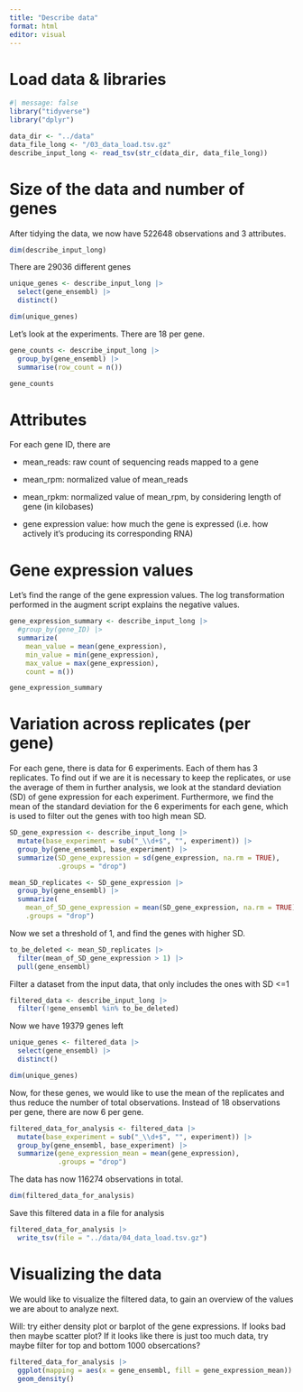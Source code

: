 ```yaml
---
title: "Describe data"
format: html
editor: visual
---
```


# Load data & libraries

```r
#| message: false
library("tidyverse")
library("dplyr")
```

```r
data_dir <- "../data"
data_file_long <- "/03_data_load.tsv.gz"
describe_input_long <- read_tsv(str_c(data_dir, data_file_long))

```

# Size of the data and number of genes

After tidying the data, we now have 522648 observations and 3 attributes.

```r

dim(describe_input_long)
```

There are 29036 different genes

```r
unique_genes <- describe_input_long |>
  select(gene_ensembl) |>
  distinct()

dim(unique_genes)
```

Let's look at the experiments. There are 18 per gene.

```r
gene_counts <- describe_input_long |>
  group_by(gene_ensembl) |>
  summarise(row_count = n())

gene_counts
```

# Attributes

For each gene ID, there are

-   mean_reads: raw count of sequencing reads mapped to a gene

-   mean_rpm: normalized value of mean_reads

-   mean_rpkm: normalized value of mean_rpm, by considering length of gene (in kilobases)

-   gene expression value: how much the gene is expressed (i.e. how actively it's producing its corresponding RNA)

# Gene expression values

Let's find the range of the gene expression values. The log transformation performed in the augment script explains the negative values.

```r
gene_expression_summary <- describe_input_long |>
  #group_by(gene_ID) |>
  summarize(
    mean_value = mean(gene_expression),
    min_value = min(gene_expression),
    max_value = max(gene_expression),
    count = n())

gene_expression_summary
```

# Variation across replicates (per gene)

For each gene, there is data for 6 experiments. Each of them has 3 replicates. To find out if we are it is necessary to keep the replicates, or use the average of them in further analysis, we look at the standard deviation (SD) of gene expression for each experiment. Furthermore, we find the mean of the standard deviation for the 6 experiments for each gene, which is used to filter out the genes with too high mean SD.

```r
SD_gene_expression <- describe_input_long |> 
  mutate(base_experiment = sub("_\\d+$", "", experiment)) |> 
  group_by(gene_ensembl, base_experiment) |>
  summarize(SD_gene_expression = sd(gene_expression, na.rm = TRUE),
            .groups = "drop")

mean_SD_replicates <- SD_gene_expression |>
  group_by(gene_ensembl) |>
  summarize(
    mean_of_SD_gene_expression = mean(SD_gene_expression, na.rm = TRUE),
    .groups = "drop")
```

Now we set a threshold of 1, and find the genes with higher SD.

```r
to_be_deleted <- mean_SD_replicates |>
  filter(mean_of_SD_gene_expression > 1) |>
  pull(gene_ensembl)
```

Filter a dataset from the input data, that only includes the ones with SD \<=1

```r
filtered_data <- describe_input_long |>
  filter(!gene_ensembl %in% to_be_deleted)
```

Now we have 19379 genes left

```r
unique_genes <- filtered_data |>
  select(gene_ensembl) |>
  distinct()

dim(unique_genes)
```

Now, for these genes, we would like to use the mean of the replicates and thus reduce the number of total observations. Instead of 18 observations per gene, there are now 6 per gene.

```r
filtered_data_for_analysis <- filtered_data |> 
  mutate(base_experiment = sub("_\\d+$", "", experiment)) |>
  group_by(gene_ensembl, base_experiment) |>
  summarize(gene_expression_mean = mean(gene_expression),
            .groups = "drop")
```

The data has now 116274 observations in total.

```r
dim(filtered_data_for_analysis)
```

Save this filtered data in a file for analysis

```r
filtered_data_for_analysis |> 
  write_tsv(file = "../data/04_data_load.tsv.gz")
```

# Visualizing the data

We would like to visualize the filtered data, to gain an overview of the values we are about to analyze next.

Will: try either density plot or barplot of the gene expressions. If looks bad then maybe scatter plot? If it looks like there is just too much data, try maybe filter for top and bottom 1000 obsercations?

```r
filtered_data_for_analysis |>
  ggplot(mapping = aes(x = gene_ensembl, fill = gene_expression_mean)) + 
  geom_density()
```
